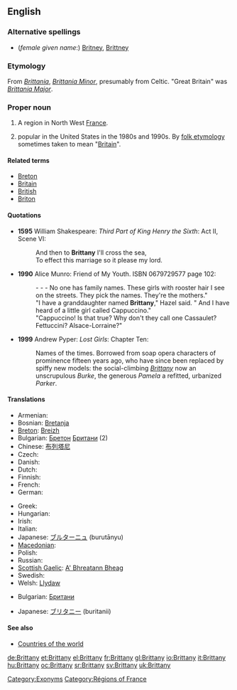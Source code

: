 {{wikipedia|dab=Brittany (disambiguation)|Brittany}}
==English==

===Alternative spellings===
* (''female given name'':) [[Britney]], [[Brittney]]

===Etymology===
From {{etyl|la}} ''[[Brittania]]'', ''[[Brittania Minor]]'', presumably from Celtic.  "Great Britain" was ''[[Brittania Major]]''.

===Proper noun===
{{wikipedia|Brittany|Brittany (historical kingdom, duchy and French province)}}
{{en-proper noun}}

# A region in North West [[France]].
# {{given name|female|from=place names}} popular in the United States in the 1980s and 1990s. By [[folk etymology]] sometimes taken to mean "[[Britain]]".

====Related terms====
* [[Breton]]
* [[Britain]]
* [[British]]
* [[Briton]]

====Quotations====
* '''1595''' William Shakespeare: ''Third Part of King Henry the Sixth'': Act II, Scene VI:
*: And then to '''Brittany''' I'll  cross the sea,
*: To effect this marriage so it please my lord.
* '''1990''' Alice Munro: Friend of My Youth. ISBN 0679729577  page 102:
*: - - - No one has family names. These girls with rooster hair I see on the streets. They pick the names. They're the mothers."
*: "I have a granddaughter named '''Brittany'''," Hazel said. " And I have heard of a little girl called Cappuccino."
*: "Cappuccino! Is that true? Why don't they call one Cassaulet? Fettuccini? Alsace-Lorraine?"
* '''1999''' Andrew Pyper: ''Lost Girls'': Chapter Ten:
*: Names of the times. Borrowed from soap opera characters of prominence fifteen years ago, who have since been replaced by spiffy new models: the social-climbing ''[[Brittany]]'' now an unscrupulous ''Burke'', the generous ''Pamela'' a refitted, urbanized ''Parker''.

====Translations====
{{trans-top|region of North West France}}
* Armenian: {{t-|hy|Բրետան|tr=Bretan}}
* Bosnian: [[Bretanja]] {{f}}
* [[Breton]]: [[Breizh]]
* Bulgarian: [[Бретон]] [[Британи]] (2)
* Chinese: [[布列塔尼]]
* Czech: {{t-|cs|Bretaň|f}}
* Danish: {{t-|da|Bretagne}}
* Dutch: {{t+|nl|Bretagne}}
* Finnish: {{t+|fi|Bretagne}}
* French: {{t+|fr|Bretagne|f}}
* German: {{t+|de|Bretagne|f}}
{{trans-mid}}
* Greek: {{t+|el|Βρετάννη|f}}
* Hungarian: {{t+|hu|Bretagne}}
* Irish: {{t|ga|Briotáin|f|alt=an Bhriotáin|xs=Irish}}
* Italian: {{t+|it|Bretagna|f}}
* Japanese: [[ブルターニュ]] (burutānyu)
* [[Macedonian]]: {{t|mk|Бретања|f|tr=Bretánja}}
* Polish: {{t-|pl|Bretania}}
* Russian: {{t|ru|Бретань|f|tr=br'etán'}}
* [[Scottish Gaelic]]: [[A' Bhreatann Bheag]] {{f}}
* Swedish: {{t+|sv|Bretagne}}
* Welsh: [[Llydaw]]
{{trans-bottom}}

{{trans-top|female given name}}
* Bulgarian: [[Британи]]
{{trans-mid}}
* Japanese: [[ブリタニー]] (buritanii)
{{trans-bottom}}

====See also====
* [[Appendix:Countries of the world|Countries of the world]]

[[Category:Exonyms]]
[[Category:Régions of France]]

[[de:Brittany]]
[[et:Brittany]]
[[el:Brittany]]
[[fr:Brittany]]
[[gl:Brittany]]
[[io:Brittany]]
[[it:Brittany]]
[[hu:Brittany]]
[[oc:Brittany]]
[[sr:Brittany]]
[[sv:Brittany]]
[[uk:Brittany]]